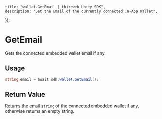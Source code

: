 
	title: "wallet.GetEmail | thirdweb Unity SDK",
	description: "Get the Email of the currently connected In-App Wallet",
});

# GetEmail

Gets the connected embedded wallet email if any.

## Usage

```csharp
string email = await sdk.wallet.GetEmail();
```

## Return Value

Returns the email `string` of the connected embedded wallet if any, otherwise returns an empty string.
